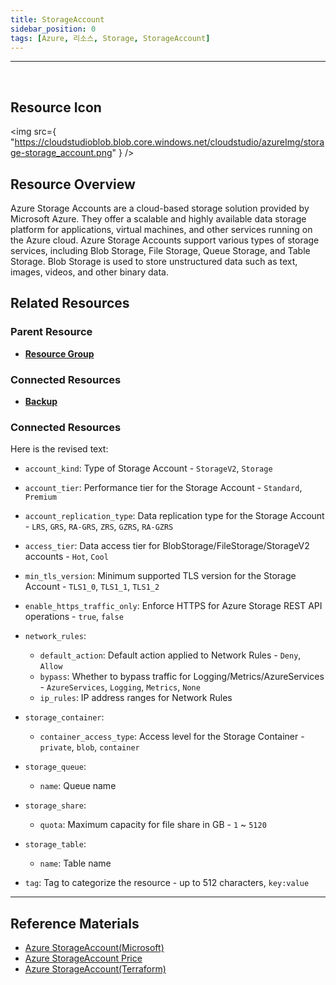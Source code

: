 ```yaml
---
title: StorageAccount
sidebar_position: 0
tags: [Azure, 리소스, Storage, StorageAccount]
---
```


<hr />
<br />

## Resource Icon

<img
    src={
        "https://cloudstudioblob.blob.core.windows.net/cloudstudio/azureImg/storage-storage_account.png"
    }
/>

## Resource Overview

Azure Storage Accounts are a cloud-based storage solution provided by Microsoft Azure. 
They offer a scalable and highly available data storage platform for applications, virtual machines, and other services running on the Azure cloud. 
Azure Storage Accounts support various types of storage services, including Blob Storage, File Storage, Queue Storage, and Table Storage. 
Blob Storage is used to store unstructured data such as text, images, videos, and other binary data.

## Related Resources

### Parent Resource

-   [**Resource Group**](https://docs.cstudio.app/docs/resource/azure/Base/ResourceGroup)

### Connected Resources

-   [**Backup**](https://docs.cstudio.app/docs/resource/azure/RecoveryServices/Backup)

### Connected Resources

Here is the revised text:

-   `account_kind`: Type of Storage Account - `StorageV2`, `Storage`

-   `account_tier`: Performance tier for the Storage Account - `Standard`, `Premium`

-   `account_replication_type`: Data replication type for the Storage Account - `LRS`, `GRS`, `RA-GRS`, `ZRS`, `GZRS`, `RA-GZRS`

-   `access_tier`: Data access tier for BlobStorage/FileStorage/StorageV2 accounts - `Hot`, `Cool`

-   `min_tls_version`: Minimum supported TLS version for the Storage Account - `TLS1_0`, `TLS1_1`, `TLS1_2`

-   `enable_https_traffic_only`: Enforce HTTPS for Azure Storage REST API operations - `true`, `false`

-   `network_rules`:

    -   `default_action`: Default action applied to Network Rules - `Deny`, `Allow`
    -   `bypass`: Whether to bypass traffic for Logging/Metrics/AzureServices - `AzureServices`, `Logging`, `Metrics`, `None`
    -   `ip_rules`: IP address ranges for Network Rules

-   `storage_container`:

    -   `container_access_type`: Access level for the Storage Container - `private`, `blob`, `container`

-   `storage_queue`:

    -   `name`: Queue name

-   `storage_share`:

    -   `quota`: Maximum capacity for file share in GB - `1` ~ `5120`

-   `storage_table`:

    -   `name`: Table name

-   `tag`: Tag to categorize the resource - up to 512 characters, `key:value`
---

## Reference Materials

-   [Azure StorageAccount(Microsoft)](https://learn.microsoft.com/en-us/azure/storage/common/storage-account-overview)
-   [Azure StorageAccount Price](https://azure.microsoft.com/en-us/pricing/details/storage/blobs/)
-   [Azure StorageAccount(Terraform)](https://registry.terraform.io/providers/hashicorp/azurerm/latest/docs/resources/storage_account)

